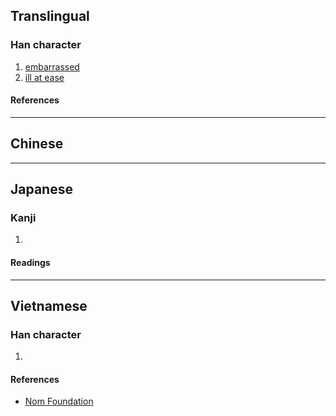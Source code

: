 {{also|尷}}
{{character info/new}}
==Translingual==

===Han character===
{{Han char|rn=43|rad=尢|as=14|sn=17|four=|canj=MUSIT,MUSMT|ids=⿺兀監}}

# [[embarrassed]]
# [[ill at ease]]

====References====
{{Han ref|kx=0299.220|hdz=10557.160|uh=5C36}}

----

==Chinese==
{{zh-see|尷|v}}

----

==Japanese==

===Kanji===
{{ja-kanji|grade=|rs=尢14}}

# {{rfdef|ja|sort=尢14}}

====Readings====
{{ja-readings
|on=かん, けん
}}

----

==Vietnamese==

===Han character===
{{vi-readings|rs=尢14|reading=giám}}

# {{rfdef|vi|sort=尢14}}

====References====
* [http://nomfoundation.org/common/nom_details.php?codepoint=5c36 Nom Foundation]